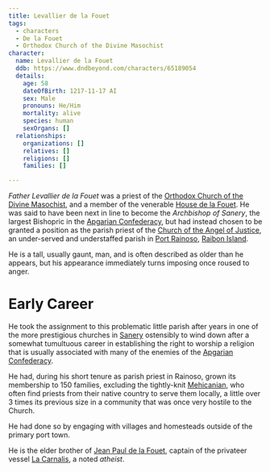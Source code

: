```yaml
---
title: Levallier de la Fouet
tags:
  - characters
  - De la Fouet
  - Orthodox Church of the Divine Masochist
character:
  name: Levallier de la Fouet
  ddb: https://www.dndbeyond.com/characters/65189054
  details:
    age: 58
    dateOfBirth: 1217-11-17 AI
    sex: Male
    pronouns: He/Him
    mortality: alive
    species: human
    sexOrgans: []
  relationships:
    organizations: []
    relatives: []
    religions: []
    families: []

---
```


<Incomplete />

*Father Levallier de la Fouet* was a priest of the
[Orthodox Church of the Divine Masochist](/world/religions/orthodox-divine-masochist/),
and a member of the venerable [House de la Fouet](/world/families/de-la-fouet/).
He was said to have been next in line to become the *Archbishop of Sanery*, the
largest Bishopric in the [Apgarian Confederacy](/world/locations/apgar/), but had
instead chosen to be granted a position as the parish priest of the
[Church of the Angel of Justice](/world/locations/church-of-the-angel-of-justice/),
an under-served and understaffed parish in
[Port Rainoso](/world/locations/port-rainoso/),
[Raibon Island](/world/locations/raibon-island/).

He is a tall, usually gaunt, man, and is often described as older than he
appears, but his appearance immediately turns imposing once roused to anger.

# Early Career

He took the assignment to this problematic little parish after years in one of
the more prestigious churches in [Sanery](/world/locations/sanery/) ostensibly to
wind down after a somewhat tumultuous career in establishing the right to
worship a religion that is usually associated with many of the enemies of the
[Apgarian Confederacy](/world/locations/apgar/).

He had, during his short tenure as parish priest in Rainoso, grown its
membership to 150 families, excluding the tightly-knit
[Mehicanian](/world/ethnicities/mehicanian/), who often find priests from their
native country to serve them locally, a little over 3 times its previous size in
a community that was once very hostile to the Church.

He had done so by engaging with villages and homesteads outside of the primary
port town.

He is the elder brother of [Jean Paul de la Fouet](/world/characters/jean-paul-de-la-fouet/),
captain of the privateer vessel [La Carnalis](/world/organizations/la-carnalis/),
a noted *atheist*.
